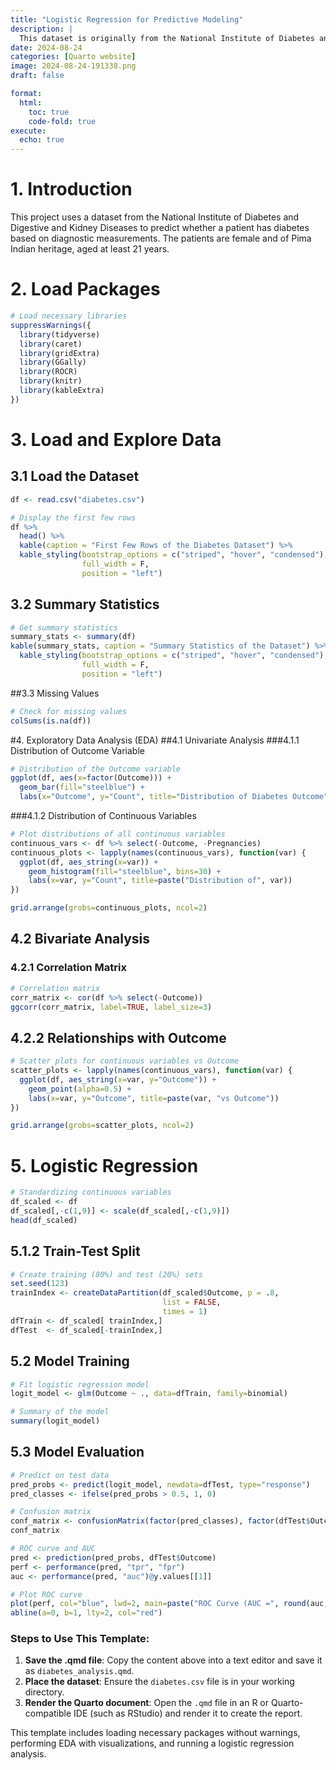 ```yaml
---
title: "Logistic Regression for Predictive Modeling"
description: |
  This dataset is originally from the National Institute of Diabetes and Digestive and Kidney Diseases. The objective of the dataset is to diagnostically predict whether a patient has diabetes, based on certain diagnostic measurements included in the dataset
date: 2024-08-24
categories: [Quarto website]
image: 2024-08-24-191338.png
draft: false

format: 
  html: 
    toc: true
    code-fold: true
execute:
  echo: true
---
```


# 1. Introduction

This project uses a dataset from the National Institute of Diabetes and Digestive and Kidney Diseases to predict whether a patient has diabetes based on diagnostic measurements. The patients are female and of Pima Indian heritage, aged at least 21 years.

# 2. Load Packages

```r
# Load necessary libraries
suppressWarnings({
  library(tidyverse)
  library(caret)
  library(gridExtra)
  library(GGally)
  library(ROCR)
  library(knitr)
  library(kableExtra)
})
```

# 3. Load and Explore Data
## 3.1 Load the Dataset
```r
df <- read.csv("diabetes.csv")

# Display the first few rows
df %>% 
  head() %>% 
  kable(caption = "First Few Rows of the Diabetes Dataset") %>%
  kable_styling(bootstrap_options = c("striped", "hover", "condensed"), 
                full_width = F, 
                position = "left")
```

## 3.2 Summary Statistics
```r
# Get summary statistics
summary_stats <- summary(df)
kable(summary_stats, caption = "Summary Statistics of the Dataset") %>%
  kable_styling(bootstrap_options = c("striped", "hover", "condensed"),
                full_width = F,
                position = "left")

```

##3.3 Missing Values
```r
# Check for missing values
colSums(is.na(df))
```


#4. Exploratory Data Analysis (EDA)
##4.1 Univariate Analysis
###4.1.1 Distribution of Outcome Variable
```r
# Distribution of the Outcome variable
ggplot(df, aes(x=factor(Outcome))) +
  geom_bar(fill="steelblue") +
  labs(x="Outcome", y="Count", title="Distribution of Diabetes Outcome")
```


###4.1.2 Distribution of Continuous Variables
```r
# Plot distributions of all continuous variables
continuous_vars <- df %>% select(-Outcome, -Pregnancies)
continuous_plots <- lapply(names(continuous_vars), function(var) {
  ggplot(df, aes_string(x=var)) +
    geom_histogram(fill="steelblue", bins=30) +
    labs(x=var, y="Count", title=paste("Distribution of", var))
})

grid.arrange(grobs=continuous_plots, ncol=2)
```


## 4.2 Bivariate Analysis
### 4.2.1 Correlation Matrix
```r
# Correlation matrix
corr_matrix <- cor(df %>% select(-Outcome))
ggcorr(corr_matrix, label=TRUE, label_size=3)
```


## 4.2.2 Relationships with Outcome
```r
# Scatter plots for continuous variables vs Outcome
scatter_plots <- lapply(names(continuous_vars), function(var) {
  ggplot(df, aes_string(x=var, y="Outcome")) +
    geom_point(alpha=0.5) +
    labs(x=var, y="Outcome", title=paste(var, "vs Outcome"))
})

grid.arrange(grobs=scatter_plots, ncol=2)
```

# 5. Logistic Regression
```r
# Standardizing continuous variables
df_scaled <- df
df_scaled[,-c(1,9)] <- scale(df_scaled[,-c(1,9)])
head(df_scaled)
```

## 5.1.2 Train-Test Split
```r
# Create training (80%) and test (20%) sets
set.seed(123)
trainIndex <- createDataPartition(df_scaled$Outcome, p = .8, 
                                  list = FALSE, 
                                  times = 1)
dfTrain <- df_scaled[ trainIndex,]
dfTest  <- df_scaled[-trainIndex,]

```

## 5.2 Model Training
```r
# Fit logistic regression model
logit_model <- glm(Outcome ~ ., data=dfTrain, family=binomial)

# Summary of the model
summary(logit_model)

```

## 5.3 Model Evaluation
```r
# Predict on test data
pred_probs <- predict(logit_model, newdata=dfTest, type="response")
pred_classes <- ifelse(pred_probs > 0.5, 1, 0)

```

```r
# Confusion matrix
conf_matrix <- confusionMatrix(factor(pred_classes), factor(dfTest$Outcome))
conf_matrix

```

```r
# ROC curve and AUC
pred <- prediction(pred_probs, dfTest$Outcome)
perf <- performance(pred, "tpr", "fpr")
auc <- performance(pred, "auc")@y.values[[1]]

# Plot ROC curve
plot(perf, col="blue", lwd=2, main=paste("ROC Curve (AUC =", round(auc, 2), ")"))
abline(a=0, b=1, lty=2, col="red")

```


### Steps to Use This Template:

1. **Save the .qmd file**: Copy the content above into a text editor and save it as `diabetes_analysis.qmd`.
2. **Place the dataset**: Ensure the `diabetes.csv` file is in your working directory.
3. **Render the Quarto document**: Open the `.qmd` file in an R or Quarto-compatible IDE (such as RStudio) and render it to create the report.

This template includes loading necessary packages without warnings, performing EDA with visualizations, and running a logistic regression analysis.

































